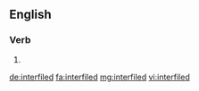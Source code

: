 ==English==

===Verb===
{{head|en}}

# {{en-past of|interfile}}

[[de:interfiled]]
[[fa:interfiled]]
[[mg:interfiled]]
[[vi:interfiled]]